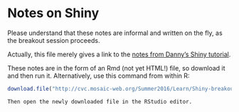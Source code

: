 # Notes on Shiny


Please understand that these notes are informal and written on the fly, as the breakout session proceeds. 

Actually, this file merely gives a link to the [notes from Danny's Shiny tutorial](Learn/Shiny-breakout/Notes-on-shiny.Rmd). 

These notes are in the form of an Rmd (not yet HTML!) file, so download it and then run it. Alternatively, use this command from within R:
```r
download.file("http://cvc.mosaic-web.org/Summer2016/Learn/Shiny-breakout/Notes-on-shiny.Rmd", destfile = "Notes-on-shiny.Rmd")
```
    Then open the newly downloaded file in the RStudio editor.